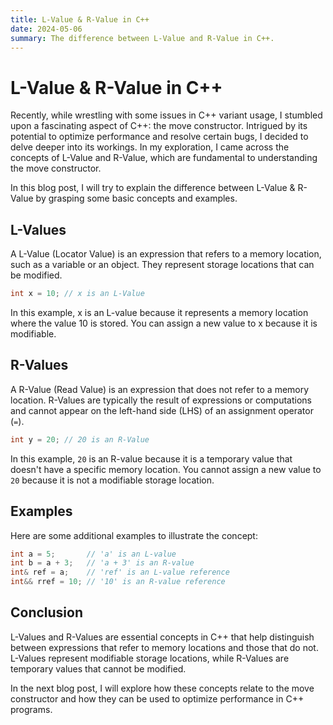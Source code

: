 ```yaml
---
title: L-Value & R-Value in C++
date: 2024-05-06
summary: The difference between L-Value and R-Value in C++.
---
```


# L-Value & R-Value in C++

Recently, while wrestling with some issues in C++ variant usage, I stumbled upon a fascinating aspect of C++: the move constructor.
Intrigued by its potential to optimize performance and resolve certain bugs, I decided to delve deeper into its workings.
In my exploration, I came across the concepts of L-Value and R-Value, which are fundamental to understanding the move constructor.

In this blog post, I will try to explain the difference between L-Value & R-Value by grasping some basic concepts and examples.

## L-Values

A L-Value (Locator Value) is an expression that refers to a memory location, such as a variable or an object.
They represent storage locations that can be modified.

```c++
int x = 10; // x is an L-Value
```

In this example, x is an L-value because it represents a memory location where the value 10 is stored. You can assign a new value to x because it is modifiable.

## R-Values

A R-Value (Read Value) is an expression that does not refer to a memory location.
R-Values are typically the result of expressions or computations and cannot appear on the left-hand side (LHS) of an assignment operator (`=`).

```c++
int y = 20; // 20 is an R-Value
```

In this example, `20` is an R-value because it is a temporary value that doesn't have a specific memory location.
You cannot assign a new value to `20` because it is not a modifiable storage location.

## Examples

Here are some additional examples to illustrate the concept:

```c++
int a = 5;       // 'a' is an L-value
int b = a + 3;   // 'a + 3' is an R-value
int& ref = a;    // 'ref' is an L-value reference
int&& rref = 10; // '10' is an R-value reference
```

## Conclusion

L-Values and R-Values are essential concepts in C++ that help distinguish between expressions that refer to memory locations and those that do not.
L-Values represent modifiable storage locations, while R-Values are temporary values that cannot be modified.

In the next blog post, I will explore how these concepts relate to the move constructor and how they can be used to optimize performance in C++ programs.
